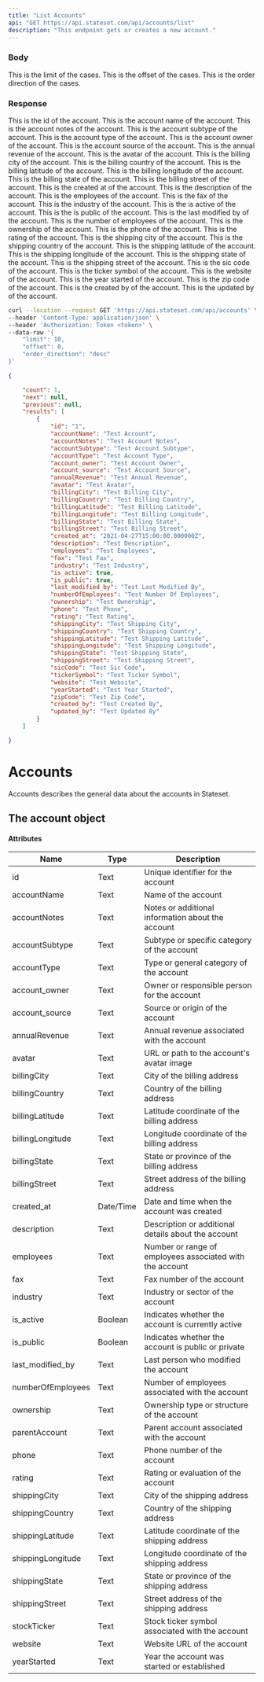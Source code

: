 ```yaml
---
title: "List Accounts"
api: "GET https://api.stateset.com/api/accounts/list"
description: "This endpoint gets or creates a new account."
---
```


### Body

<ParamField body="limit" required="false" type="string">
  This is the limit of the cases.
</ParamField>

<ParamField body="offset" required="false" type="string">
  This is the offset of the cases.
</ParamField>

<ParamField body="order_direction" required="false" type="string">
  This is the order direction of the cases.
</ParamField>

### Response

<ResponseField name="id" required="true" type="string">
  This is the id of the account.
</ResponseField>

<ResponseField name="accountName" required="true" type="string">
  This is the account name of the account.
</ResponseField>

<ResponseField name="accountNotes" required="true" type="string">
  This is the account notes of the account.
</ResponseField>

<ResponseField name="accountSubtype" required="true" type="string">
  This is the account subtype of the account.
</ResponseField>

<ResponseField name="accountType" required="true" type="string">
  This is the account type of the account.
</ResponseField>

<ResponseField name="account_owner" required="true" type="string">
  This is the account owner of the account.
</ResponseField>

<ResponseField name="account_source" required="true" type="string">
  This is the account source of the account.
</ResponseField>

<ResponseField name="annualRevenue" required="true" type="string">
  This is the annual revenue of the account.
</ResponseField>

<ResponseField name="avatar" required="true" type="string">
  This is the avatar of the account.
</ResponseField>

<ResponseField name="billingCity" required="true" type="string">
  This is the billing city of the account.
</ResponseField>

<ResponseField name="billingCountry" required="true" type="string">
  This is the billing country of the account.
</ResponseField>

<ResponseField name="billingLatitude" required="true" type="string">
  This is the billing latitude of the account.
</ResponseField>

<ResponseField name="billingLongitude" required="true" type="string">
  This is the billing longitude of the account.
</ResponseField>

<ResponseField name="billingState" required="true" type="string">
  This is the billing state of the account.
</ResponseField>

<ResponseField name="billingStreet" required="true" type="string">
  This is the billing street of the account.
</ResponseField>

<ResponseField name="created_at" required="true" type="string">
  This is the created at of the account.

</ResponseField>

<ResponseField name="description" required="true" type="string">
  This is the description of the account.

</ResponseField>

<ResponseField name="employees" required="true" type="string">
  This is the employees of the account.

</ResponseField>

<ResponseField name="fax" required="true" type="string">
  This is the fax of the account.

</ResponseField>

<ResponseField name="industry" required="true" type="string">
  This is the industry of the account.
    
</ResponseField>

<ResponseField name="is_active" required="true" type="string">
  This is the is active of the account.

</ResponseField>

<ResponseField name="is_public" required="true" type="string">
  This is the is public of the account.

</ResponseField>

<ResponseField name="last_modified_by" required="true" type="string">
  This is the last modified by of the account.

</ResponseField>

<ResponseField name="numberOfEmployees" required="true" type="string">
  This is the number of employees of the account.

</ResponseField>

<ResponseField name="ownership" required="true" type="string">
  This is the ownership of the account.

</ResponseField>

<ResponseField name="phone" required="true" type="string">
  This is the phone of the account.

</ResponseField>

<ResponseField name="rating" required="true" type="string">
  This is the rating of the account.

</ResponseField>

<ResponseField name="shippingCity" required="true" type="string">
  This is the shipping city of the account.

</ResponseField>

<ResponseField name="shippingCountry" required="true" type="string">
  This is the shipping country of the account.

</ResponseField>

<ResponseField name="shippingLatitude" required="true" type="string">
  This is the shipping latitude of the account.

</ResponseField>

<ResponseField name="shippingLongitude" required="true" type="string">
  This is the shipping longitude of the account.

</ResponseField>

<ResponseField name="shippingState" required="true" type="string">
  This is the shipping state of the account.

</ResponseField>

<ResponseField name="shippingStreet" required="true" type="string">
  This is the shipping street of the account.

</ResponseField>

<ResponseField name="sicCode" required="true" type="string">
  This is the sic code of the account.

</ResponseField>

<ResponseField name="tickerSymbol" required="true" type="string">
  This is the ticker symbol of the account.

</ResponseField>

<ResponseField name="website" required="true" type="string">
  This is the website of the account.

</ResponseField>

<ResponseField name="yearStarted" required="true" type="string">
  This is the year started of the account.

</ResponseField>

<ResponseField name="zipCode" required="true" type="string">
  This is the zip code of the account.

</ResponseField>

<ResponseField name="created_by" required="true" type="string">
  This is the created by of the account.

</ResponseField>

<ResponseField name="updated_by" required="true" type="string">
  This is the updated by of the account.

</ResponseField>


<RequestExample>

```bash cURL
curl --location --request GET 'https://api.stateset.com/api/accounts' \
--header 'Content-Type: application/json' \
--header 'Authorization: Token <token>' \
--data-raw '{
    "limit": 10,
    "offset": 0,
    "order_direction": "desc"
}'
```

</RequestExample>

<ResponseExample>

```json Response
{

    "count": 1,
    "next": null,
    "previous": null,
    "results": [
        {
            "id": "1",
            "accountName": "Test Account",
            "accountNotes": "Test Account Notes",
            "accountSubtype": "Test Account Subtype",
            "accountType": "Test Account Type",
            "account_owner": "Test Account Owner",
            "account_source": "Test Account Source",
            "annualRevenue": "Test Annual Revenue",
            "avatar": "Test Avatar",
            "billingCity": "Test Billing City",
            "billingCountry": "Test Billing Country",
            "billingLatitude": "Test Billing Latitude",
            "billingLongitude": "Test Billing Longitude",
            "billingState": "Test Billing State",
            "billingStreet": "Test Billing Street",
            "created_at": "2021-04-27T15:00:00.000000Z",
            "description": "Test Description",
            "employees": "Test Employees",
            "fax": "Test Fax",
            "industry": "Test Industry",
            "is_active": true,
            "is_public": true,
            "last_modified_by": "Test Last Modified By",
            "numberOfEmployees": "Test Number Of Employees",
            "ownership": "Test Ownership",
            "phone": "Test Phone",
            "rating": "Test Rating",
            "shippingCity": "Test Shipping City",
            "shippingCountry": "Test Shipping Country",
            "shippingLatitude": "Test Shipping Latitude",
            "shippingLongitude": "Test Shipping Longitude",
            "shippingState": "Test Shipping State",
            "shippingStreet": "Test Shipping Street",
            "sicCode": "Test Sic Code",
            "tickerSymbol": "Test Ticker Symbol",
            "website": "Test Website",
            "yearStarted": "Test Year Started",
            "zipCode": "Test Zip Code",
            "created_by": "Test Created By",
            "updated_by": "Test Updated By"
        }
    ]

}
```

</ResponseExample>


# Accounts

Accounts describes the general data about the accounts in Stateset.

## The account object

#### Attributes

| Name               | Type      | Description                                              |
| ------------------ | --------- | -------------------------------------------------------- |
| id                 | Text      | Unique identifier for the account                        |
| accountName        | Text      | Name of the account                                      |
| accountNotes       | Text      | Notes or additional information about the account        |
| accountSubtype     | Text      | Subtype or specific category of the account              |
| accountType        | Text      | Type or general category of the account                  |
| account\_owner     | Text      | Owner or responsible person for the account              |
| account\_source    | Text      | Source or origin of the account                          |
| annualRevenue      | Text      | Annual revenue associated with the account               |
| avatar             | Text      | URL or path to the account's avatar image                |
| billingCity        | Text      | City of the billing address                              |
| billingCountry     | Text      | Country of the billing address                           |
| billingLatitude    | Text      | Latitude coordinate of the billing address               |
| billingLongitude   | Text      | Longitude coordinate of the billing address              |
| billingState       | Text      | State or province of the billing address                 |
| billingStreet      | Text      | Street address of the billing address                    |
| created\_at        | Date/Time | Date and time when the account was created               |
| description        | Text      | Description or additional details about the account      |
| employees          | Text      | Number or range of employees associated with the account |
| fax                | Text      | Fax number of the account                                |
| industry           | Text      | Industry or sector of the account                        |
| is\_active         | Boolean   | Indicates whether the account is currently active        |
| is\_public         | Boolean   | Indicates whether the account is public or private       |
| last\_modified\_by | Text      | Last person who modified the account                     |
| numberOfEmployees  | Text      | Number of employees associated with the account          |
| ownership          | Text      | Ownership type or structure of the account               |
| parentAccount      | Text      | Parent account associated with the account               |
| phone              | Text      | Phone number of the account                              |
| rating             | Text      | Rating or evaluation of the account                      |
| shippingCity       | Text      | City of the shipping address                             |
| shippingCountry    | Text      | Country of the shipping address                          |
| shippingLatitude   | Text      | Latitude coordinate of the shipping address              |
| shippingLongitude  | Text      | Longitude coordinate of the shipping address             |
| shippingState      | Text      | State or province of the shipping address                |
| shippingStreet     | Text      | Street address of the shipping address                   |
| stockTicker        | Text      | Stock ticker symbol associated with the account          |
| website            | Text      | Website URL of the account                               |
| yearStarted        | Text      | Year the account was started or established              |